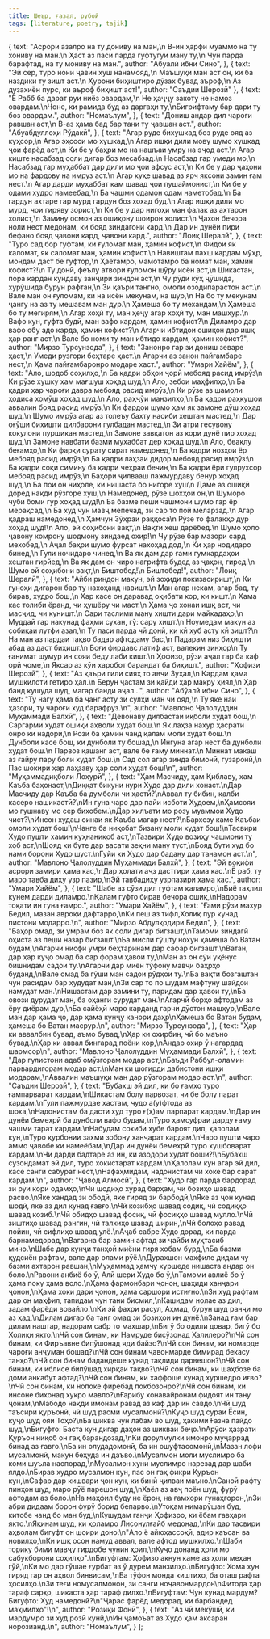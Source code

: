 ```yaml
---
title: Шеър, ғазал, рубоӣ
tags: [literature, poetry, tajik]
---
```



  {
    text: "Асрори азалро на ту дониву на ман,\n В-ин ҳарфи муаммо на ту хониву на ман.\n Ҳаст аз паси парда гуфтугуи ману ту,\n Чун парда барафтад, на ту мониву на ман.",
    author: "Абуалӣ ибни Сино",
  },
  {
    text: "Эй сер, туро нони ҷавин хуш нанамояд,\n Маъшуқи ман аст он, ки ба наздики ту зишт аст.\n Ҳурони биҳиштиро дӯзах бувад аъроф,\n Аз дузахиён пурс, ки аъроф биҳишт аст!",
    author: "Саъдии Шерозӣ"
  },
  {
    text: "Ё Рабб ба дарат руи ниёз овардам,\n Не ҳаҷҷу закоту не намоз овардам.\nҶоне, ки рамида буд аз даргаҳи ту,\nБигрифтаму бар дари ту боз овардам.",
    author: "Номаълум",
  },
  {
    text: "Дониш андар дил чароғи равшан аст,\n В-аз ҳама бад бар тани ту ҷавшан аст.",
    author: "Абуабдуллоҳи  Рўдакӣ",
  },
  {
    text: "Агар руде бихушкад боз руде ояд аз куҳсор,\n Агар эҳсоси мо хушкад,\n Агар ишқи дили мову шумо хушкад ҷои фарёд аст,\n Ки бе у баҳри мо на нашъаи умру на эҷод аст.\n Агар киште насабзад соли дигар боз месабзад.\n Насабзад гар умеди мо,\n Насабзад гар муҳаббат дар дили мо ҷои афсус аст,\n Ки бе у дар ҷаҳони мо на фардову на имруз аст.\n Агар куҳе шавад аз ярч яксони замин ғам нест.\n Агар дарди муҳаббат кам шавад ҷои пушаймонист,\n Ки бе у одами худро намеебад,\n Ба чашми одамон одам наметобад.\n Ба гардун ахтаре гар мурд гардун боз хохад буд.\n Агар ишқи дили мо мурд, чои гиряву зорист,\n Ки бе у дар нигоҳи ман фалак аз ахтарон холист,\n Замину осмон аз ошиқону шоирон холист.\n Ҷахон бечора ноли нест медонам, ки бояд зиндагони кард.\n Дар ин дунёи пири бефано бояд ҷавони кард, ҷавони кард.",
    author: "Лоиқ Шералӣ",
  },
  {
    text: "Туро сад бор гуфтам, ки ғуломат ман, ҳамин кофист,\n Фидои як каломат, як саломат ман, ҳамин кофист.\n Навиштам пахш кардам мӯҳр, мондам даст бе гуфтор,\n Ҳаётамро, мамотамро ба номат ман, ҳамин кофист?!\n Ту донӣ, феълу атвори ғуломон шӯру исён аст,\n Шикастан, пора кардан кундаву занҷири зиндон аст,\n Чу рӯди кӯҳ ҷӯшида, хурӯшида бурун рафтан,\n Зи қаъри тангно, омоли озодипарастон аст.\n Вале ман он ғуломам, ки на исён мекунам, на шӯр,\n На бо ту мекунам ҷангу на аз ту мешавам ман дур.\n Ҳамеша бо ту механдам,\n Ҳамеша бо ту мегирям,\n Агар хоҳӣ ту, ман ҳеҷу агар хоҳӣ ту, ман машҳур.\n Вафо кун, гуфта будӣ, ман вафо кардам, ҳамин кофист?\n Диламро дар вафо обу адо карда, ҳамин кофист?\n Агарчи ибтидои ошиқон дар ишқ ҳар ранг аст,\n Вале бо номи ту ман ибтидо кардам, ҳамин кофист?",
    author: "Мирзо Турсунзода",
  },
  {
    text: "Занонро гар зи дониш зеваре ҳаст,\n Умеди рузгори беҳтаре ҳаст.\n Агарчи аз занон пайғамбаре нест,\n Ҳама пайғамбаронро модаре хаст.",
    author: "Умари Хайём",
  },
  {
    text: "Ало, шодоб соҳилҳо,\n Ба қадри обҳои ҷорӣ мебояд расид имрӯз\n Ки рӯзе хушку ҳам мағшуш хоҳад шуд.\n Ало, зебои маҳфилҳо,\n Ба қадри ҳар чароғи давра мебояд расид имрӯз,\n Ки рӯзе аз шамоли ҳодиса хомӯш хоҳад шуд.\n Ало, раҳҷӯи манзилҳо,\n Ба қадри раҳкушои аввалин бояд расид имрӯз,\n Ки фардои шумо ҳам як замоне дӯш хоҳад шуд.\n Шумо имрӯз агар аз толеъу бахту насиби хештан мастед,\n Дар оғӯши биҳишти дилбарони гулбадан мастед,\n Зи атри гесувону кокулони пуршикан мастед,\n Замоне завқатон аз кори дунё пир хоҳад шуд,\n Замоне навбати базми муҳаббат дер хоҳад шуд.\n Ало, беақлу беғамҳо,\n Ки фарқи сурату сират намедонед,\n Ба қадри нозҳои ёр мебояд расид имрӯз,\n Ба қадри лаҳзаи дидор мебояд расид имрӯз:\n Ба қадри соқи симину ба қадри чеҳраи бечин,\n Ба қадри ёри гулрухсор мебояд расид имрӯз,\n Баҳори ҷилвааш пажмурдаву бенур хоҳад шуд.\n Ба пои он ниҳоле, ки нишаста бо нигоре хуш\n Даме аз ошиқӣ доред нақди рӯзгоре хуш,\n Намедонед, рӯзе шохҳои он,\n Шуморо чӯби боми гӯр хоҳад шуд!\n Ба базме пеши чашмони шумо гар ёр мерақсад,\n Ба худ чун мавҷ мепечад, зи сар то пой меларзад.\n Агар қадраш намедонед,\n Ҳамчун Зӯҳраи раққоса\n Рӯзе то фалакҳо дур хоҳад шуд!\n Ало, эй соҳибони вақт,\n Вақти хеш дарёбед.\n Шумо ҳоло ҷавону комрону шодмону зиндаед охир!\n Чу рӯзе бар мазори сард мехобед,\n Аҷал баҳри шумо фурсат нахоҳад дод,\n Ки ҳар нодидаро бинед,\n Гули ночидаро чинед,\n Ва як дам дар ғами гумкардаҳои хештан гирйед,\n Ва як дам он чиро нагрифта будед аз ҷаҳон, гиред.\n Шумо эй соҳибони вақт,\n Биштобед!\n Биштобед!",
    author: "Лоиқ Шералӣ",
  },
  {
    text: "Айби риндон макун, эй зоҳиди покизасиришт,\n Ки гуноҳи дигарон бар ту нахоҳанд навишт.\n Ман агар некам, агар бад, ту бирав, худро бош,\n Ҳар касе он даравад оқибати кор, ки кишт.\n Ҳама кас толиби ёранд, чи ҳушёру чи маст.\n Ҳама ҷо хонаи ишқ аст, чи масҷид, чи куништ.\n Сари таслими ману хишти дари майкадаҳо,\n Муддаӣ гар накунад фаҳми сухан, гӯ: сару хишт.\n Ноумедам макун аз собиқаи лутфи азал,\n Ту паси парда чӣ донӣ, ки кӣ хуб асту кӣ зишт?\n На ман аз пардаи тақво бадар афтодаму бас,\n Падарам низ биҳишти абад аз даст биҳишт.\n Боғи фирдавс латиф аст, валекин зинҳор\n Ту ғанимат шумур ин сояи беду лаби кишт.\n Ҳофизо, рӯзи аҷал гар ба каф орӣ ҷоме,\n Яксар аз кӯи харобот барандат ба биҳишт.",
    author: "Ҳофизи Шерозӣ",
  },
  {
    text: "Аз қаъри гили сияҳ то авҷи Зуҳал,\n Кардам ҳама мушкилоти гетиро ҳал.\n Берун ҷастам зи қайди ҳар макру ҳиял,\n Ҳар банд кушуда шуд, магар банди аҷал...",
    author: "Абӯалӣ ибни Сино",
  },
  {
    text: "Ту нагу ҳама ба ҷанг асту зи сулҳи ман чи ояд,\n Ту яке наи ҳазори, ту чароғи худ барафруз.\n",
    author: "Мавлоно Ҷалолуддин Муҳаммади Балхӣ",
  },
  {
    text: "Девонаву дилбастаи иқболи худат бош,\n Саргарми худат ошиқи аҳволи худат бош.\n Як лаҳза нахур ҳасрати онро ки надорӣ,\n Розӣ ба ҳамин чанд қалам моли худат бош.\n Дунболи касе бош, ки дунболи ту бошад,\n Ингуна агар нест ба дунболи худат бош.\n Парвоз қашанг аст, вале бе ғаму миннат.\n Миннат макаш аз ғайру пару боли худат бош.\n Сад сол агар зинда бимонӣ, гузаронӣ,\n Пас шокири ҳар лаҳзаву ҳар соли худат бош!\n",
    author: "Муҳаммадиқболи Лоҳурӣ",
  },
  {
    text: "Ҳам Масчиду, ҳам Қиблаву, ҳам Каъба баҳонаст,\nДиққат бикуни нури Худо дар дили хонаст.\nДар Масчиду дар Каъба ба думболи чи ҳастӣ?\nАввал ту бибин, қалби касеро нашикастӣ?\nИн гуна чаро дар пайи исботи Худоем,\nҲамсояи мо гушнаву мо сер бихобем.\nДар хилъати мо розу муаммои Худо чист?\nИнсон худаш оинаи як Каъба магар нест?\nБархезу каме Каъбаи омоли худат бош!\nЧанге ба ниқобат бизану моли худат бош!\nТасвири Худо пушти хамин куҳнаниқоб аст,\nТазвири Худо возиҳу чашмони ту хоб аст,\nШояд ки буте дар васати зеҳни ману туст,\nБояд бути худ бо нами борони Худо шуст.\nГуйи ки Худо дар бадану дар танамон аст.\n",
    author: "Мавлоно Ҷалолуддин Муҳаммади Балхӣ",
  },
  {
    text: "Эй воқифи асрори замири ҳама кас,\nДар ҳолати аҷз дастгири ҳама кас.\nЁ раб, ту маро тавба диҳу узр пазир,\nЭй тавбадиҳу узрпазири ҳама кас.",
    author: "Умари Хайём",
  },
  {
    text: "Шабе аз сӯзи дил гуфтам қаламро,\nБиё таҳлил кунем дарди диламро.\nҚалам гуфто бирав бечора ошиқ,\nНадорам тоқати ин гуна ғамро.",
    author: "Умари Хайём",
  },
  {
    text: "Ғами рӯзи махур Бедил, мазан авроқи дафтарро,\nКи пеш аз тифл,Холиқ пур кунад пистони модарро.\n",
    author: "Мирзо Абдулқодири Бедил",
  },
  {
    text: "Баҳор омад, зи умрам боз як соли дигар бигзашт,\nТамоми зиндагӣ оҳиста аз пеши назар бигзашт.\nБа мисли гўшту нохун ҳамеша бо Ватан будам,\nАгарчи нисфи умри беҳтаринам дар сафар бигзашт.\nВатан, дар ҳар куҷо омад ба сар форам ҳавои ту,\nМан аз он сӯи уқёнус бишнидам садои ту.\nАгарчи дар миён тўфону мавҷи баҳрҳо буданд,\nВале омад ба гӯши ман садои рўдҳои ту.\nБа вақти бозгаштан чун расидам бар ҳудудат ман,\nЗи сар то по шудам мафтуну шайдои намудат ман.\nНишастам дар замини ту, паридам дар ҳавои ту,\nБа овози дурудат ман, ба оҳанги сурудат ман.\nАгарчӣ борҳо афтодам аз ёру диёрам дур,\nБа сайёҳӣ маро карданд гарчи дӯстон машҳур,\nВале ман дар ҳама ҷо, дар ҳама кунҷу канори даҳр\nҲамеша бо Ватан будам, ҳамеша бо Ватан масрур.\n",
    author: "Мирзо Турсунзода",
  },
  {
    text: "Ҳар ки аввалбин бувад, аъмо бувад,\nҲар ки охирбин, чӣ бо маъно бувад.\nҲар ки аввал бингарад поёни кор,\nАндар охир ӯ нагардад шармсор\n",
    author: "Мавлоно Ҷалолуддин Муҳаммади Балхӣ",
  },
  {
    text: "Дар гулистони адаб омӯзгорам модар аст,\nБаъди Раббул-оламин парвардигорам модар аст.\nМан ки шогирди дабистони ишқи модарам,\nАввалин маъшуқи ман дар рӯзгорам модар аст.\n",
    author: "Саъдии Шерозӣ",
  },
  {
    text: "Бубахш эй дил, ки бо ғамхо туро ғампарварат кардам,\nШикастам болу парвозат, чи бе болу парат кардам.\nГули пажмурдае хастам, чудо а(у)фтода аз шоха,\nНадонистам ба дасти худ туро ғ(ҳ)ам парпарат кардам.\nДар ин дунёи бемехрӣ ба дунболи вафо будам,\nТуро ҳамсуфраи дарду ғаму чашми тарат кардам.\nНабудам сохиби хубе бароят дил, ҳалолам кун,\nТуро қурбонии захми зобону ханҷарат кардам.\nЧаро пушти чаро аммо ҷавобе ки намеёбам,\nДар ин дунёи бемехрӣ туро хушбоварат кардам.\nЧи дарди бадтаре аз ин, ки азодори худат боши?!\nБубахш сузондамат эй дил, туро хокистарат кардам.\nҲалолам кун агар эй дил, касе санги сабурат нест,\nНафаҳмидам, надонистам чи хоке бар сарат кардам.\n",
    author: "Ҷавод Алмосӣ",
  },
  {
    text: "Худо гар парда бардорад зи рӯи кори одамҳо,\nЧӣ шодиҳо хӯрад барҳам, чӣ бозиҳо шавад расво.\nЯке хандад зи ободӣ, яке гиряд зи барбодӣ,\nЯке аз ҷон кунад шодӣ, яке аз дил кунад ғавғо.\nЧӣ козибҳо шавад содиқ, чӣ содиқҳо шавад козиб.\nЧӣ обидҳо шавад фосиқ, чӣ фосиқҳо шавад мулло.\nЧӣ зиштиҳо шавад рангин, чӣ талхиҳо шавад ширин,\nЧӣ болоҳо равад пойин, чӣ сифлиҳо шавад улё.\nАҷаб сабре Худо дорад, ки парда барнамедорад,\nВагарна бар замин афтад зи ҷайби муҳтасиб мино.\nШабе дар кунҷи танҳоӣ миёни гиря хобам бурд,\nБа базми қудсиён рафтам, вале дар олами рӯё.\nДурахшон маҳфиле дидам чу базми ахтарон равшан,\nМуҳаммад ҳамчу хуршеде нишаста андар он боло.\nРавони анбиё бо ӯ, Алӣ шери Худо бо ӯ,\nТамоми авлиё бо ӯ ҳама поку ҳама воло.\nҲама фармонбари ҷонон, шаҳиди ханҷари ҷонон,\nҲама хоки дари ҷонон, ҳама саршори истиғно.\nЗи худ рафтам дар он маҳфил, тапидам чун тани бисмил,\nКашидам нолае аз дил, задам фарёди вовайло.\nКи эй фахри расул, Аҳмад, бурун шуд ранҷи мо аз ҳад,\nДилам дигар ба танг омад зи бозиҳои ин дунё.\nЗанад ғам бар дилам наштар, надорам сабр то маҳшар,\nБигӯ бо одили довар, бигӯ бо Холиқи якто.\nЧӣ сон бинам, ки Намруде бисӯзонад Халилеро?\nЧӣ сон бинам, ки Фиръавне бипӯшонад яди байзо?\nЧӣ сон бинам, ки номарде чароғи анҷуман бошад?\nЧӣ сон бинам ҷавонмарде бимирад бекасу танҳо?\nЧӣ сон бинам бадандеше кунад тақлиди дарвешон?\nЧӣ сон бинам, ки иблисе бипӯшад хирқаи тақво?\nЧӣ сон бинам, ки шаҳбозе ба доми анкабут афтад?\nЧӣ сон бинам, ки хаффоше кунад хуршедро иғво?\nЧӣ сон бинам, ки нопоке фиребад покбозонро?\nЧӣ сон бинам, ки инсоне бихонад хукро мавло?\nҒарибу хонавайронам фидоят ин тану ҷонам,\nМабодо нақди имонам равад аз каф дар ин савдо.\nЧӣ шуд таъсири қуръонӣ, чӣ шуд расми мусалмонӣ?\nКуҷо шуд сураи Ёсин, куҷо шуд ояи Тоҳо?\nБа шиква чун лабам во шуд, ҳакими Ғазна пайдо шуд,\nБигуфто: Баста кун дигар даҳон аз шикваи беҷо.\nАрӯси ҳазрати Қуръон ниқоб он гаҳ барандозад,\nКи дорулмулки имонро муҷаррад бинад аз ғавғо.\nБа ин олудадомонӣ, ба ин ошуфтасомонӣ,\nМазан лофи мусалмонӣ, макун беҳуда ин даъво.\nМусалмон моли муслимро ба коми шуъла наспорад,\nМусалмон хуни муслимро нарезад дар шаби ялдо.\nБирав худро мусалмон кун, пас он гаҳ фикри Қуръон кун,\nСафар дар кишвари ҷон кун, ки бинӣ ҷилваи маъно.\nСаноӣ рафту пинҳон шуд, маро рӯё парешон шуд,\nХаёл аз авҷ поён шуд, фурӯ афтодам аз боло.\nНа маҳфил буду не ёрон, на ғамхори гунаҳгорон,\nЗи абри дидаам борон фурӯ борид бепарво.\nУтоқам нимарӯшан буд, китобе чанд бо ман буд,\nКушудам ганҷи Ҳофизро, ки ёбам гавҳари якто.\nЯқинам шуд, ки ҳоламро Лисонулғайб медонад,\nКи дар тасвири аҳволам бигуфт он шоири доно:\n\"Ало ё айюҳассоқӣ, адир каъсан ва новилҳо,\nКи ишқ осон намуд аввал, вале афтод мушкилҳо.\nШаби торику бими мавҷу гирдобе чунин ҳоил,\nКуҷо донанд ҳоли мо сабукборони соҳилҳо\".\nБигуфтам: Ҳофизо акнун каме аз ҳоли меҳан гӯй,\nКи мо дар гӯшае ғурбат аз ӯ дурем манзилҳо.\nБигуфто: Хома хун гиряд гар он аҳвол бинвисам,\nБа тӯфон монда киштиҳо, ба оташ рафта ҳосилҳо.\nЗи теғи номусалмонон, зи санги ноҷавонмардон\nФитода ҳар тараф сарҳо, шикаста ҳар тараф дилҳо.\nБигуфтам: Чун кунад мардум? Бигуфто: Худ намедонӣ?\n\"Ҷарас фарёд медорад, ки барбандед маҳмилҳо\"!\n",
    author: "Розиқи Фонӣ",
  },
  {
    text: "Аз чӣ мекӯшӣ, ки мардумро зи худ розӣ кунӣ,\nИн ҷамоъат аз Худо ҳам аксаран норозианд.\n",
    author: "Номаълум",
  }
];

<LiteratureComponent props={poems} />
